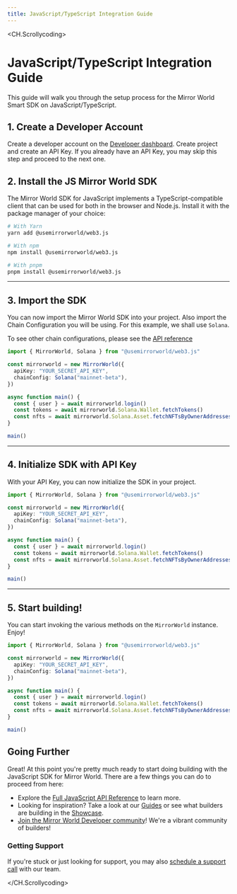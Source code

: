 ```yaml
---
title: JavaScript/TypeScript Integration Guide
---
```


<CH.Scrollycoding>

# JavaScript/TypeScript Integration Guide

This guide will walk you through the setup process for the Mirror World Smart
SDK on JavaScript/TypeScript.

## 1. Create a Developer Account

Create a developer account on the
[Developer dashboard](https://app.mirrorworld.fun). Create project and create an
API Key. If you already have an API Key, you may skip this step and proceed to
the next one.

## 2. Install the JS Mirror World SDK

The Mirror World SDK for JavaScript implements a TypeScript-compatible client
that can be used for both in the browser and Node.js. Install it with the
package manager of your choice:

```sh install.sh
# With Yarn
yarn add @usemirrorworld/web3.js

# With npm
npm install @usemirrorworld/web3.js

# With pnpm
pnpm install @usemirrorworld/web3.js
```

---

## 3. Import the SDK

You can now import the Mirror World SDK into your project. Also import the Chain
Configuration you will be using. For this example, we shall use `Solana`.

To see other chain configurations, please see the
[API reference](/api-reference/js/Configuration#chain--network-configurations)

```ts main.ts focus=1
import { MirrorWorld, Solana } from "@usemirrorworld/web3.js"

const mirrorworld = new MirrorWorld({
  apiKey: "YOUR_SECRET_API_KEY",
  chainConfig: Solana("mainnet-beta"),
})

async function main() {
  const { user } = await mirrorworld.login()
  const tokens = await mirrorworld.Solana.Wallet.fetchTokens()
  const nfts = await mirrorworld.Solana.Asset.fetchNFTsByOwnerAddresses({ owners: [user.wallet.sol_address ]})
}

main()
```

---

## 4. Initialize SDK with API Key

With your API Key, you can now initialize the SDK in your project.

```ts main.ts focus=3:6
import { MirrorWorld, Solana } from "@usemirrorworld/web3.js"

const mirrorworld = new MirrorWorld({
  apiKey: "YOUR_SECRET_API_KEY",
  chainConfig: Solana("mainnet-beta"),
})

async function main() {
  const { user } = await mirrorworld.login()
  const tokens = await mirrorworld.Solana.Wallet.fetchTokens()
  const nfts = await mirrorworld.Solana.Asset.fetchNFTsByOwnerAddresses({ owners: [user.wallet.sol_address ]})
}

main()
```

---

## 5. Start building!

You can start invoking the various methods on the `MirrorWorld` instance. Enjoy!

```ts main.ts focus=8:14
import { MirrorWorld, Solana } from "@usemirrorworld/web3.js"

const mirrorworld = new MirrorWorld({
  apiKey: "YOUR_SECRET_API_KEY",
  chainConfig: Solana("mainnet-beta"),
})

async function main() {
  const { user } = await mirrorworld.login()
  const tokens = await mirrorworld.Solana.Wallet.fetchTokens()
  const nfts = await mirrorworld.Solana.Asset.fetchNFTsByOwnerAddresses({ owners: [user.wallet.sol_address ]})
}

main()
```

## Going Further

Great! At this point you're pretty much ready to start doing building with the
JavaScript SDK for Mirror World. There are a few things you can do to proceed
from here:

- Explore the [Full JavaScript API Reference](/api-reference/js) to learn more.
- Looking for inspiration? Take a look at our [Guides](/guides) or see what
  builders are building in the [Showcase](/showcase).
- [Join the Mirror World Developer community](https://mirrorworld.fun/discord)!
  We're a vibrant community of builders!

### Getting Support

If you're stuck or just looking for support, you may also
[schedule a support call](https://mirrorworld.fun/support) with our team.

</CH.Scrollycoding>
